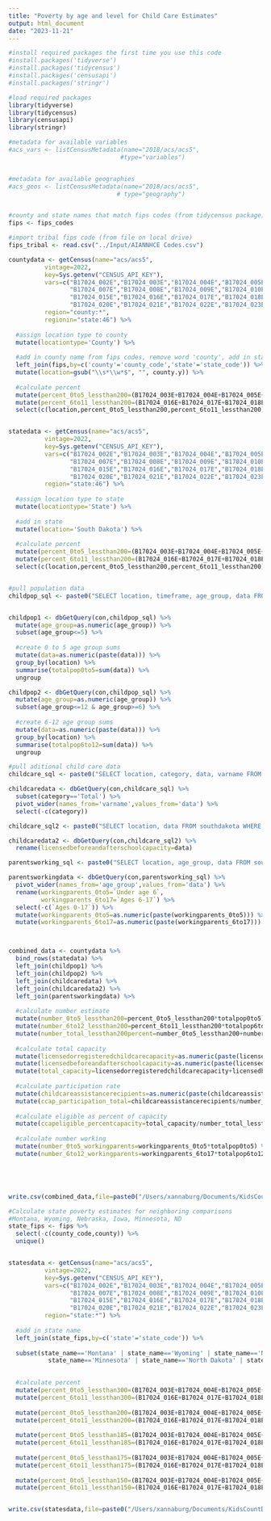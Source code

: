 ```yaml
---
title: "Poverty by age and level for Child Care Estimates"
output: html_document
date: "2023-11-21"
---
```


```r
#install required packages the first time you use this code
#install.packages('tidyverse')
#install.packages('tidycensus')
#install.packages('censusapi')
#install.packages('stringr')

#load required packages
library(tidyverse)
library(tidycensus)
library(censusapi)
library(stringr)
```

```r
#metadata for available variables
#acs_vars <- listCensusMetadata(name="2018/acs/acs5",
                               #type="variables")


#metadata for available geographies
#acs_geos <- listCensusMetadata(name="2018/acs/acs5",
                              # type="geography")


#county and state names that match fips codes (from tidycensus package)
fips <- fips_codes

#import tribal fips code (from file on local drive)
fips_tribal <- read.csv("../Input/AIANNHCE Codes.csv")

```


```r
countydata <- getCensus(name="acs/acs5",
          vintage=2022,
          key=Sys.getenv("CENSUS_API_KEY"),
          vars=c("B17024_002E","B17024_003E","B17024_004E","B17024_005E","B17024_006E",
                 "B17024_007E","B17024_008E","B17024_009E","B17024_010E",
                 "B17024_015E","B17024_016E","B17024_017E","B17024_018E","B17024_019E",
                 "B17024_020E","B17024_021E","B17024_022E","B17024_023E"),
          region="county:*",
          regionin="state:46") %>%
  
  #assign location type to county
  mutate(locationtype='County') %>%
  
  #add in county name from fips codes, remove word 'county', add in state name
  left_join(fips,by=c('county'='county_code','state'='state_code')) %>% 
  mutate(location=gsub("\\s*\\w*$", "", county.y)) %>%
  
  #calculate percent
  mutate(percent_0to5_lessthan200=(B17024_003E+B17024_004E+B17024_005E+B17024_006E+B17024_007E+B17024_008E+B17024_009E+B17024_010E)/B17024_002E) %>%
  mutate(percent_6to11_lessthan200=(B17024_016E+B17024_017E+B17024_018E+B17024_019E+B17024_020E+B17024_021E+B17024_022E+B17024_023E)/B17024_015E) %>%
  select(c(location,percent_0to5_lessthan200,percent_6to11_lessthan200))


statedata <- getCensus(name="acs/acs5",
          vintage=2022,
          key=Sys.getenv("CENSUS_API_KEY"),
          vars=c("B17024_002E","B17024_003E","B17024_004E","B17024_005E","B17024_006E",
                 "B17024_007E","B17024_008E","B17024_009E","B17024_010E",
                 "B17024_015E","B17024_016E","B17024_017E","B17024_018E","B17024_019E",
                 "B17024_020E","B17024_021E","B17024_022E","B17024_023E"),
          region="state:46") %>%
  
  #assign location type to state
  mutate(locationtype='State') %>%
  
  #add in state
  mutate(location='South Dakota') %>%
  
  #calculate percent
  mutate(percent_0to5_lessthan200=(B17024_003E+B17024_004E+B17024_005E+B17024_006E+B17024_007E+B17024_008E+B17024_009E+B17024_010E)/B17024_002E) %>%
  mutate(percent_6to11_lessthan200=(B17024_016E+B17024_017E+B17024_018E+B17024_019E+B17024_020E+B17024_021E+B17024_022E+B17024_023E)/B17024_015E) %>%
  select(c(location,percent_0to5_lessthan200,percent_6to11_lessthan200))


#pull population data
childpop_sql <- paste0("SELECT location, timeframe, age_group, data FROM southdakota WHERE (timeframe='2022' AND vintageyear='2022') AND varname='childpopulationbysingleyearofage';")


childpop1 <- dbGetQuery(con,childpop_sql) %>%
  mutate(age_group=as.numeric(age_group)) %>%
  subset(age_group<=5) %>%
  
  #create 0 to 5 age group sums
  mutate(data=as.numeric(paste(data))) %>%
  group_by(location) %>%
  summarise(totalpop0to5=sum(data)) %>%
  ungroup

childpop2 <- dbGetQuery(con,childpop_sql) %>%
  mutate(age_group=as.numeric(age_group)) %>%
  subset(age_group<=12 & age_group>=6) %>%
  
  #create 6-12 age group sums
  mutate(data=as.numeric(paste(data))) %>%
  group_by(location) %>%
  summarise(totalpop6to12=sum(data)) %>%
  ungroup

#pull aditional child care data
childcare_sql <- paste0("SELECT location, category, data, varname FROM southdakota WHERE timeframe='2023' AND (varname='childcareassistancerecipients' OR varname='licensedorregisteredchildcarecapacity');")

childcaredata <- dbGetQuery(con,childcare_sql) %>%
  subset(category=='Total') %>%
  pivot_wider(names_from='varname',values_from='data') %>%
  select(-c(category))

childcare_sql2 <- paste0("SELECT location, data FROM southdakota WHERE timeframe='2023' AND (varname='licensedbeforeandafterschoolcapacity');")

childcaredata2 <- dbGetQuery(con,childcare_sql2) %>%
  rename(licensedbeforeandafterschoolcapacity=data)

parentsworking_sql <- paste0("SELECT location, age_group, data FROM southdakota WHERE timeframe='2018-2022' AND (varname='childrenwithparentsinlaborforce') AND dataformat='Percent' AND (locationtype='County' OR locationtype='State');")

parentsworkingdata <- dbGetQuery(con,parentsworking_sql) %>%
  pivot_wider(names_from='age_group',values_from='data') %>%
  rename(workingparents_0to5=`Under age 6`,
         workingparents_6to17=`Ages 6-17`) %>%
  select(-c(`Ages 0-17`)) %>%
  mutate(workingparents_0to5=as.numeric(paste(workingparents_0to5))) %>%
  mutate(workingparents_6to17=as.numeric(paste(workingparents_6to17)))



combined_data <- countydata %>%
  bind_rows(statedata) %>%
  left_join(childpop1) %>%
  left_join(childpop2) %>%
  left_join(childcaredata) %>%
  left_join(childcaredata2) %>%
  left_join(parentsworkingdata) %>%
  
  #calculate number estimate
  mutate(number_0to5_lessthan200=percent_0to5_lessthan200*totalpop0to5) %>%
  mutate(number_6to12_lessthan200=percent_6to11_lessthan200*totalpop6to12) %>%
  mutate(number_total_lessthan200percent=number_0to5_lessthan200+number_6to12_lessthan200) %>%
  
  #calculate total capacity
  mutate(licensedorregisteredchildcarecapacity=as.numeric(paste(licensedorregisteredchildcarecapacity))) %>%
  mutate(licensedbeforeandafterschoolcapacity=as.numeric(paste(licensedbeforeandafterschoolcapacity))) %>%
  mutate(total_capacity=licensedorregisteredchildcarecapacity+licensedbeforeandafterschoolcapacity) %>%
  
  #calculate participation rate
  mutate(childcareassistancerecipients=as.numeric(paste(childcareassistancerecipients))) %>%
  mutate(ccap_participation_total=childcareassistancerecipients/number_total_lessthan200percent) %>%
  
  #calculate eligible as percent of capacity
  mutate(ccapeligible_percentcapacity=total_capacity/number_total_lessthan200percent) %>%
  
  #calculate number working
  mutate(number_0to5_workingparents=workingparents_0to5*totalpop0to5) %>%
  mutate(number_6to12_workingparents=workingparents_6to17*totalpop6to12) 





write.csv(combined_data,file=paste0("/Users/xannaburg/Documents/KidsCountData/Output/myanalysis/southdakota_populationbyagebypoverty_bycounty.csv"),row.names=FALSE)


```



```r
#Calculate state poverty estimates for neighboring comparisons
#Montana, Wyoming, Nebraska, Iowa, Minnesota, ND
state_fips <- fips %>%
  select(-c(county_code,county)) %>%
  unique()


statesdata <- getCensus(name="acs/acs5",
          vintage=2022,
          key=Sys.getenv("CENSUS_API_KEY"),
          vars=c("B17024_002E","B17024_003E","B17024_004E","B17024_005E","B17024_006E",
                 "B17024_007E","B17024_008E","B17024_009E","B17024_010E","B17024_011E",
                 "B17024_015E","B17024_016E","B17024_017E","B17024_018E","B17024_019E",
                 "B17024_020E","B17024_021E","B17024_022E","B17024_023E","B17024_024E"),
          region="state:*") %>%
  
  #add in state name
  left_join(state_fips,by=c('state'='state_code')) %>% 
  
  subset(state_name=='Montana' | state_name=='Wyoming' | state_name=='Nebraska' | state_name=='Iowa' | 
           state_name=='Minnesota' | state_name=='North Dakota' | state_name=='South Dakota') %>%

  
  #calculate percent
  mutate(percent_0to5_lessthan300=(B17024_003E+B17024_004E+B17024_005E+B17024_006E+B17024_007E+B17024_008E+B17024_009E+B17024_010E+B17024_011E)/B17024_002E) %>%
  mutate(percent_6to11_lessthan300=(B17024_016E+B17024_017E+B17024_018E+B17024_019E+B17024_020E+B17024_021E+B17024_022E+B17024_023E+B17024_024E)/B17024_015E) %>%
  
  mutate(percent_0to5_lessthan200=(B17024_003E+B17024_004E+B17024_005E+B17024_006E+B17024_007E+B17024_008E+B17024_009E+B17024_010E)/B17024_002E) %>%
  mutate(percent_6to11_lessthan200=(B17024_016E+B17024_017E+B17024_018E+B17024_019E+B17024_020E+B17024_021E+B17024_022E+B17024_023E)/B17024_015E) %>%
  
  mutate(percent_0to5_lessthan185=(B17024_003E+B17024_004E+B17024_005E+B17024_006E+B17024_007E+B17024_008E+B17024_009E)/B17024_002E) %>%
  mutate(percent_6to11_lessthan185=(B17024_016E+B17024_017E+B17024_018E+B17024_019E+B17024_020E+B17024_021E+B17024_022E)/B17024_015E) %>%
  
  mutate(percent_0to5_lessthan175=(B17024_003E+B17024_004E+B17024_005E+B17024_006E+B17024_007E+B17024_008E)/B17024_002E) %>%
  mutate(percent_6to11_lessthan175=(B17024_016E+B17024_017E+B17024_018E+B17024_019E+B17024_020E+B17024_021E)/B17024_015E) %>%
  
  mutate(percent_0to5_lessthan150=(B17024_003E+B17024_004E+B17024_005E+B17024_006E+B17024_007E)/B17024_002E) %>%
  mutate(percent_6to11_lessthan150=(B17024_016E+B17024_017E+B17024_018E+B17024_019E+B17024_020E)/B17024_015E) 


write.csv(statesdata,file=paste0("/Users/xannaburg/Documents/KidsCountData/Output/myanalysis/povertyforneighboringstates.csv"),row.names=FALSE)
```


